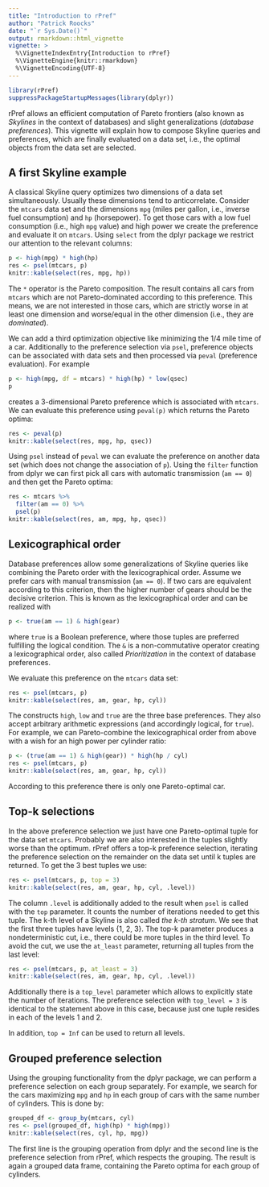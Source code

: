 ```yaml
---
title: "Introduction to rPref"
author: "Patrick Roocks"
date: "`r Sys.Date()`"
output: rmarkdown::html_vignette
vignette: >
  %\VignetteIndexEntry{Introduction to rPref}
  %\VignetteEngine{knitr::rmarkdown}
  %\VignetteEncoding{UTF-8}
---
```


```r
library(rPref)
suppressPackageStartupMessages(library(dplyr))
```


rPref allows an efficient computation of Pareto frontiers (also known as *Skylines* in the context of databases) and slight generalizations (*database preferences*). This vignette will explain how to compose Skyline queries and preferences, which are finally evaluated on a data set, i.e., the optimal objects from the data set are selected.

## A first Skyline example

A classical Skyline query optimizes two dimensions of a data set simultaneously. Usually these dimensions tend to anticorrelate. Consider the `mtcars` data set and the dimensions `mpg` (miles per gallon, i.e., inverse fuel consumption) and `hp` (horsepower). To get those cars with a low fuel consumption (i.e., high `mpg` value) and high power we create the preference and evaluate it on `mtcars`. Using `select` from the dplyr package we restrict our attention to the relevant columns:

```r
p <- high(mpg) * high(hp)
res <- psel(mtcars, p)
knitr::kable(select(res, mpg, hp))
```

The `*` operator is the Pareto composition. The result contains all cars from `mtcars` which are not Pareto-dominated according to this preference. This means, we are not interested in those cars, which are strictly worse in at least one dimension and worse/equal in the other dimension (i.e., they are *dominated*).

We can add a third optimization objective like minimizing the 1/4 mile time of a car. Additionally to the preference selection via `psel`, preference objects can be associated with data sets and then processed via `peval` (preference evaluation). For example

```r
p <- high(mpg, df = mtcars) * high(hp) * low(qsec)
p
```
creates a 3-dimensional Pareto preference which is associated with `mtcars`. We can evaluate this preference using `peval(p)` which returns the Pareto optima:

```r
res <- peval(p)
knitr::kable(select(res, mpg, hp, qsec))
```

Using `psel` instead of `peval` we can evaluate the preference on another data set (which does not change the association of `p`). Using the `filter` function from dplyr we can first pick all cars with automatic transmission (`am == 0`) and then get the Pareto optima:

```r
res <- mtcars %>%
  filter(am == 0) %>%
  psel(p)
knitr::kable(select(res, am, mpg, hp, qsec))
```

## Lexicographical order

Database preferences allow some generalizations of Skyline queries like combining the Pareto order with the lexicographical order. Assume we prefer cars with manual transmission (`am == 0`). If two cars are equivalent according to this criterion, then the higher number of gears should be the decisive criterion. This is known as the lexicographical order and can be realized with

```r
p <- true(am == 1) & high(gear)
```

where `true` is a Boolean preference, where those tuples are preferred fulfilling the logical condition. The `&` is a non-commutative operator creating a lexicographical order, also called *Prioritization* in the context of database preferences.

We evaluate this preference on the `mtcars` data set:

```r
res <- psel(mtcars, p)
knitr::kable(select(res, am, gear, hp, cyl))
```

The constructs `high`, `low` and `true` are the three base preferences. They also accept arbitrary arithmetic expressions (and accordingly logical, for `true`). For example, we can Pareto-combine the lexicographical order from above with a wish for an high power per cylinder ratio:

```r
p <- (true(am == 1) & high(gear)) * high(hp / cyl)
res <- psel(mtcars, p)
knitr::kable(select(res, am, gear, hp, cyl))
```

According to this preference there is only one Pareto-optimal car.

## Top-k selections

In the above preference selection we just have one Pareto-optimal tuple for the data set `mtcars`. Probably we are also interested in the tuples slightly worse than the optimum. rPref offers a top-k preference selection, iterating the preference selection on the remainder on the data set until k tuples are returned. To get the 3 best tuples we use:

```r
res <- psel(mtcars, p, top = 3)
knitr::kable(select(res, am, gear, hp, cyl, .level))
```

The column `.level` is additionally added to the result when `psel` is called with the `top` parameter. It counts the number of iterations needed to get this tuple. The k-th level of a Skyline is also called *the k-th stratum*. We see that the first three tuples have levels {1, 2, 3}. The top-k parameter produces a nondeterministic cut, i.e., there could be more tuples in the third level. To avoid the cut, we use the `at_least` parameter, returning all tuples from the last level:

```r
res <- psel(mtcars, p, at_least = 3)
knitr::kable(select(res, am, gear, hp, cyl, .level))
```

Additionally there is a `top_level` parameter which allows to explicitly state the number of iterations. The preference selection with `top_level = 3` is identical to the statement above in this case, because just one tuple resides in each of the levels 1 and 2.

In addition, `top = Inf` can be used to return all levels.


## Grouped preference selection

Using the grouping functionality from the dplyr package, we can perform a preference selection on each group separately. For example, we search for the cars maximizing `mpg` and `hp` in each group of cars with the same number of cylinders. This is done by:

```r
grouped_df <- group_by(mtcars, cyl)
res <- psel(grouped_df, high(hp) * high(mpg))
knitr::kable(select(res, cyl, hp, mpg))
```

The first line is the grouping operation from dplyr and the second line is the preference selection from rPref, which respects the grouping. The result is again a grouped data frame, containing the Pareto optima for each group of cylinders.
